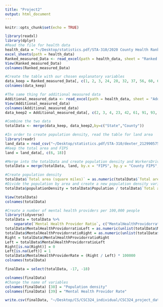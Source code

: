 ```yaml
---
title: "Project2"
output: html_document
---
```


```r
knitr::opts_chunk$set(echo = TRUE)
```

```r
library(readxl)
library(dplyr)
#Read the file for health data
health_data = "~/Desktop/statistics.pdf/STA-310/2020 County Health Rankings Data - v2.xlsx"
excel_sheets(path = health_data)
Ranked_measured_Data <- read_excel(path = health_data, sheet = "Ranked Measure Data", skip = 1)
View(Ranked_measured_Data)
colnames(Ranked_measured_Data)

#Create the table with our chosen explanatory variables
data_keep = Ranked_measured_Data[, c(1, 2, 3, 24, 28, 32, 37, 56, 60, 64, 66, 70, 72, 85, 111, 115, 119, 153, 166, 175, 178, 204, 217, 237)] 
colnames(data_keep)

#The same thing for additional measured data
Additional_measured_data <- read_excel(path = health_data, sheet = "Additional Measure Data", skip = 1)
View(Additional_measured_data)
colnames(Additional_measured_data)
data_keep2 = Additional_measured_data[, c(2, 3, 4, 23, 42, 61, 91, 93, 95, 132, 136, 158, 198, 246, 249)] 

#Combine the two data
totalData <- merge(data_keep, data_keep2,by=c("State","County"))

#In order to create population density, read the table for land area
library(readr)
land_data = read_csv("~/Desktop/statistics.pdf/STA-310/dexter_2129905758_extract.csv", skip = 1)
#Keep the total area and FIPS
land = land_data[, c(6, 18)]

#Merge into the totalData and create population density and WorkersDriveAloneLong
totalData = merge(totalData, land, by.x = "FIPS", by.y = "County FIPS", all.x = TRUE)

#Create population density
totalData$`Total area (square miles)` = as.numeric(totalData$`Total area (square miles)`)
#Divide the population by area and create a new population density variable
totalData$populationDensity = totalData$Population / totalData$`Total area (square miles)`

View(totalData)
colnames(totalData)

#Create a number of mental health providers per 100,000 people
library(tidyverse)
totalData = totalData %>%
    separate(`Mental Health Provider Ratio`, c("MentalHealthProvidorratioLeft", "MentalHealthProvidorratioRight"), sep=":")
totalData$MentalHealthProvidorratioLeft = as.numeric(unlist(totalData$MentalHealthProvidorratioLeft))
totalData$MentalHealthProvidorratioRight = as.numeric(unlist(totalData$MentalHealthProvidorratioRight))
Right = totalData$MentalHealthProvidorratioRight
Left = totalData$MentalHealthProvidorratioLeft
Right[is.na(Right)] = 0
Left[is.na(Left)] = 1
totalData$MentalHealthProviderRate = (Right / Left) * 100000
colnames(totalData)

finalData = select(totalData, -17, -18)

colnames(finalData)
#Change the name of variables
colnames(finalData) [38] = "Population density"
colnames(finalData) [39] = "Mental Health Providor Rate"

write.csv(finalData, "~/Desktop/CS/CSC324_individual/CSC324_project_data.csv")
```

